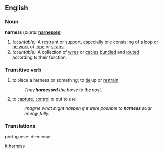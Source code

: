==English==

===Noun===
'''harness'''   (''plural:'' '''[[harnesses]]''')
# ''(countable):'' A [[restraint]] or [[support]], especially one consisting of a [[loop]] or [[network]] of [[rope]] or [[straps]].
# ''(countable):'' A collection of [[wires]] or [[cables]] [[bundle]]d and [[route]]d according to their function.

===Transitive verb===
{{en-infl-reg-sibilant|harness||}}
# to place a harness on something; to [[tie]] up or [[restrain]]
#:''They '''harnessed''' the horse to the post.''
# to [[capture]], [[control]] or put to use
#:''Imagine what might happen if it were possible to '''harness''' solar energy fully.''

===Translations===
{{checktrans}}
portuguese: direcionar

[[it:harness]]